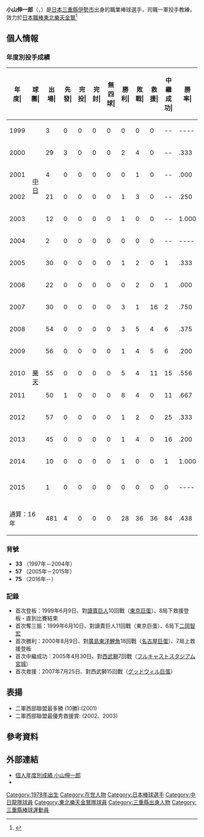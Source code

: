 {{Infobox NPB player|
|name=小山 伸一郎|
|image=S_koyama20160616.jpg|
|width=300|
|position=一軍投手教練|
|team=東北樂天金鷲|
|number=75|
|bats=右|
|throws=右|
|birthdate={{birth_date_and_age|1978|6|13|mf=y}}|
|birthplace={{JPN}}[[三重縣|三重縣]][[伊勢市|伊勢市]]|
|debutdate=6月9日
|debutyear=1999年
|debutteam=中日龍
|statyear=2015年球季
|stat1label=勝投－敗投
|stat1value=28－36
|stat2label=中繼－救援
|stat2value=84－36
|stat3label=三振－四死
|stat3value=521－266
|stat4label=防禦率
|stat4value=3.87
|teams=<nowiki></nowiki> 
* 三重縣立明野高等學校 
* [[中日龍|中日龍]](1997年－2004年)
* [[東北樂天金鷲|東北樂天金鷲]]（2005年－2015年）
'''教練時期'''
* [[東北樂天金鷲|東北樂天金鷲]]二軍投手教練（2016年）
* [[東北樂天金鷲|東北樂天金鷲]]一軍投手教練（2016年）
* [[東北樂天金鷲|東北樂天金鷲]]二軍投手教練（2017年－2019年）
* [[東北樂天金鷲|東北樂天金鷲]]一軍投手教練（2020年－）
}}

'''小山伸一郎'''（{{jpn|j=小山 伸一郎|hg=こやま しんいちろう|rm=Koyama Shinichiro}}，{{bd|1978年|6月13日|catIdx=Koyama, Shinichiro}}）是[[日本|日本]][[三重縣|三重縣]][[伊勢市|伊勢市]]出身的職業棒球選手，司職一軍投手教練，效力於[[日本職棒|日本職棒]][[東北樂天金鷲|東北樂天金鷲]]<ref>{{Cite web |url=http://baseball.yahoo.co.jp/npb/player/11505/ |title=Yahoo!スポーツ - プロ野球 - 東北楽天ゴールデンイーグルス - 小山　伸一郎 |access-date=2010-05-28 |archive-date=2018-06-21 |archive-url=https://web.archive.org/web/20180621093332/https://baseball.yahoo.co.jp/npb/player/11505/ |dead-url=no }}</ref>

== 個人情報 ==
=== 年度別投手成績 ===
{| class="wikitable" style="text-align:right; font-size:small"
|-bgcolor="#efefef"
!年<br>度|!!球<br>團|!!出<br>場|!!先<br>發|!!完<br>投|!!完<br>封|!!無<br>四<br>球|!!勝<br>利|!!敗<br>戰|!!救<br>援|!!中<br>繼<br>成<br>功|!!勝<br>率|!!打<br>者|!!投<br>球<br>局<br>數|!!被<br>安<br>打|!!被<br>全<br>壘<br>打|!!保<br>送|!!敬<br>遠|!!觸<br>身<br>球|!!三<br>振<br>數|!!暴<br>投|!!犯<br>規|!!失分|!!自<br>責<br>分|!!防<br>禦<br>率|!!WHIP
|-
|style="text-align:center"|1999
|rowspan="6" style="text-align:center;"|[[中日龍|中日]]
|3||0||0||0||0||0||0||0||--||----||30||6.1||5||0||6||1||0||3||1||0||3||3||4.26||1.74
|-
|style="text-align:center"|2000
|29||3||0||0||0||2||4||0||--||.333||226||50.0||45||7||32||2||6||41||2||0||33||31||5.58||1.54
|-
|style="text-align:center"|2001
|4||0||0||0||0||0||1||0||--||.000||28||5.2||8||0||4||0||0||4||0||0||4||3||4.76||2.12
|-
|style="text-align:center"|2002
|21||0||0||0||0||1||3||0||--||.250||101||24.1||20||6||11||0||1||14||0||0||15||13||4.81||1.27
|-
|style="text-align:center"|2003
|12||0||0||0||0||1||0||0||--||1.000||88||17.1||18||2||15||1||4||13||3||0||18||18||9.35||1.90
|-
|style="text-align:center"|2004
|2||0||0||0||0||0||0||0||--||----||20||4.0||6||1||3||0||0||6||0||0||4||4||9.00||2.25
|-
|style="text-align:center"|2005
|rowspan="11" style="text-align:center;"|[[東北樂天金鷲|樂天]]
|30||0||0||0||0||1||2||0||1||.333||186||42.0||39||8||25||2||0||46||5||0||22||21||4.50||1.52
|-
|style="text-align:center"|2006
|22||0||0||0||0||0||2||0||1||.000||135||27.1||30||6||19||0||3||27||2||0||26||26||8.56||1.79
|-
|style="text-align:center"|2007
|30||0||0||0||0||3||1||16||2||.750||125||31.0||20||0||13||2||1||27||1||0||3||2||0.58||1.06
|-
|style="text-align:center"|2008
|54||0||0||0||0||3||5||4||6||.375||283||67.2||58||8||25||0||5||71||3||0||29||28||3.72||1.23
|-
|style="text-align:center"|2009
|56||0||0||0||0||1||4||5||6||.200||267||63.2||53||4||23||5||3||74||2||1||22||21||2.97||1.19
|-
|style="text-align: center;"|2010
|55||0||0||0||0||5||4||11||15||.556||249||59.2||49||5||23||3||3||54||2||0||18||16||2.41||1.21
|-
|style="text-align: center;"|2011
|50||1||0||0||0||8||4||0||11||.667||280||68.2||53||5||22||1||3||51||2||0||27||22||2.88||1.09
|-
|style="text-align: center;"|2012
|57||0||0||0||0||1||2||0||25||.333||202||49.2||34||3||21||0||2||42||5||0||13||11||1.99||1.11
|-
|style="text-align: center;"|2013
|45||0||0||0||0||1||4||0||16||.200||197||45.2||40||6||20||1||4||42||1||0||22||20||3.94||1.40
|-
|style="text-align: center;"|2014
|10||0||0||0||0||1||0||0||1||1.000||48||9.1||13||1||4||0||1||6||2||0||8||7||6.75||1.82
|-
|style="text-align: center;"|2015
|1||0||0||0||0||0||0||0||0||----||1||0.0||1||0||0||0||0||0||0||0||0||0||----||----
|-
!colspan="2"|通算：16年
|481||4||0||0||0||28||36||36||84||.438||2466||572.1||492||62||266||18||36||521||31||1||267||246||3.87||1.34
|}

=== 背號 ===
* '''33''' （1997年－2004年）
* '''57''' （2005年－2015年）
* '''75''' （2016年－）

=== 記錄 ===
* 首次登板：1999年6月9日、對[[讀賣巨人|讀賣巨人]]10回戰（[[東京巨蛋|東京巨蛋]]）、8局下救援登板・直到比賽結束
* 首次奪三振：1999年6月10日、對讀賣巨人11回戰（東京巨蛋）、6局下[[二岡智宏|二岡智宏]]
* 首次勝利：2000年8月9日、對[[廣島東洋鯉魚|廣島東洋鯉魚]]18回戰（[[名古屋巨蛋|名古屋巨蛋]]）、7局上救援登板
* 首次中繼成功：2005年4月30日、對[[埼玉西武獅|西武獅]]7回戰（[[宮城球場|フルキャストスタジアム宮城]]）
* 首次救援：2007年7月25日、對西武獅15回戰（[[西武巨蛋|グッドウィル巨蛋]]）

== 表揚 ==
* 二軍西部聯盟最多勝 (10勝):(2001)
* 二軍西部聯盟最優秀救援賞: (2002、2003)

== 參考資料 ==
{{reflist}}

== 外部連結 ==
* [https://npb.jp/bis/players/81583884.html 個人年度別成績 小山伸一郎] {{Wayback|url=https://npb.jp/bis/players/81583884.html |date=20200808144358 }} {{ja icon}}
* {{Baseballstats|brm=koyama001shi}}

{{東北樂天金鷲球團球員名單}}
{{DEFAULTSORT:Koyama, Shinichiro}}
[[Category:1978年出生|Category:1978年出生]]
[[Category:在世人物|Category:在世人物]]
[[Category:日本棒球選手|Category:日本棒球選手]]
[[Category:中日龍隊球員|Category:中日龍隊球員]]
[[Category:東北樂天金鷲隊球員|Category:東北樂天金鷲隊球員]]
[[Category:三重縣出身人物|Category:三重縣出身人物]]
[[Category:三重縣棒球運動員|Category:三重縣棒球運動員]]